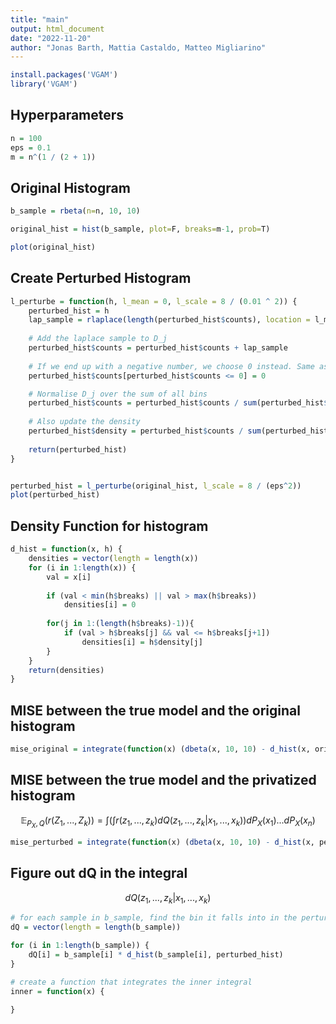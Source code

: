 ```yaml
---
title: "main"
output: html_document
date: "2022-11-20"
author: "Jonas Barth, Mattia Castaldo, Matteo Migliarino"
---
```


```r
install.packages('VGAM')
library('VGAM')
```

## Hyperparameters
```r
n = 100
eps = 0.1
m = n^(1 / (2 + 1))
```



## Original Histogram
```r
b_sample = rbeta(n=n, 10, 10)

original_hist = hist(b_sample, plot=F, breaks=m-1, prob=T)

plot(original_hist)
```


## Create Perturbed Histogram
```r

l_perturbe = function(h, l_mean = 0, l_scale = 8 / (0.01 ^ 2)) {
    perturbed_hist = h
    lap_sample = rlaplace(length(perturbed_hist$counts), location = l_mean, scale = l_scale)
    
    # Add the laplace sample to D_j
    perturbed_hist$counts = perturbed_hist$counts + lap_sample
    
    # If we end up with a negative number, we choose 0 instead. Same as max(0, D_j)
    perturbed_hist$counts[perturbed_hist$counts <= 0] = 0

    # Normalise D_j over the sum of all bins
    perturbed_hist$counts = perturbed_hist$counts / sum(perturbed_hist$counts)
    
    # Also update the density
    perturbed_hist$density = perturbed_hist$counts / sum(perturbed_hist$counts)
    
    return(perturbed_hist)
}


perturbed_hist = l_perturbe(original_hist, l_scale = 8 / (eps^2))
plot(perturbed_hist)
```

## Density Function for histogram
```r
d_hist = function(x, h) {
    densities = vector(length = length(x))
    for (i in 1:length(x)) {
        val = x[i]
        
        if (val < min(h$breaks) || val > max(h$breaks)) 
            densities[i] = 0
    
        for(j in 1:(length(h$breaks)-1)){
            if (val > h$breaks[j] && val <= h$breaks[j+1])
                densities[i] = h$density[j]
        }
    }
    return(densities)
}
```

## MISE between the true model and the original histogram
```r
mise_original = integrate(function(x) (dbeta(x, 10, 10) - d_hist(x, original_hist))^2, 0, 1)
```

## MISE between the true model and the privatized histogram
$$\mathbb{E}_{P_X, Q}(r(Z_1,...,Z_k)) = \int \left( \int r(z_1,...,z_k)dQ(z_1,...,z_k | x_1,...,x_k) \right )dP_X(x_1)...dP_X(x_n)$$
```r
mise_perturbed = integrate(function(x) (dbeta(x, 10, 10) - d_hist(x, perturbed_hist))^2, 0, 1)
```


## Figure out dQ in the integral
$$dQ(z_1,...,z_k | x_1,...,x_k)$$
```r
# for each sample in b_sample, find the bin it falls into in the perturbed histogram and get the density of that bin.
dQ = vector(length = length(b_sample))

for (i in 1:length(b_sample)) {
    dQ[i] = b_sample[i] * d_hist(b_sample[i], perturbed_hist)
}

```

```r
# create a function that integrates the inner integral
inner = function(x) {
    
}
```


